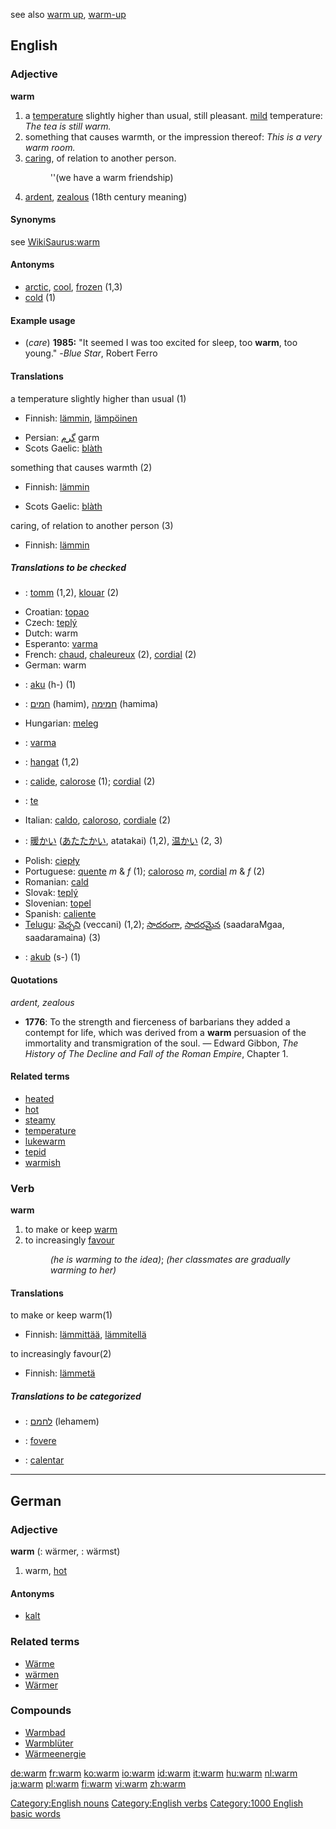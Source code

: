 see also [[warm up]], [[warm-up]]
==English==

{{rank|escape|Mr|shot|927|warm|sufficient|conduct|directly}}

===Adjective===
'''warm'''

#a [[temperature]] slightly higher than usual, still pleasant. [[Mild|mild]] temperature: ''The tea is still warm.''
#something that causes warmth, or the impression thereof: ''This is a very warm room.''
#[[care|caring]], of relation to another person. 
#:''(we have a warm friendship)
# [[ardent]], [[zealous]] (18th century meaning)

====Synonyms====
see [[WikiSaurus:warm]]

====Antonyms====
*[[arctic]], [[cool]], [[frozen]] (1,3)
*[[cold]] (1)

====Example usage====
* (''care'') '''1985:''' "It seemed I was too excited for sleep, too '''warm''', too young." -''Blue Star'', Robert Ferro

====Translations====
;a temperature slightly higher than usual (1)
{{top}}
*Finnish: [[lämmin]], [[lämpöinen]]
{{mid}}
*Persian: [[گرم]] garm
*Scots Gaelic: [[blàth]]
{{bottom}}

;something that causes warmth (2)
{{top}}
*Finnish: [[lämmin]]
{{mid}}
*Scots Gaelic: [[blàth]]
{{bottom}}

;caring, of relation to another person (3)
{{top}}
*Finnish: [[lämmin]]
{{mid}}
{{bottom}}

=====Translations to be checked=====
{{checktrans}}
*{{ttbc|Breton}}: [[tomm]] (1,2), [[klouar]] (2)
*Croatian: [[topao]]
*Czech: [[teplý]]
*Dutch: warm
*Esperanto: [[varma]]
*French: [[chaud]], [[chaleureux]] (2), [[cordial]] (2)
*German: warm
*{{ttbc|Guarani}}: [[aku]] (h-) (1)
*{{ttbc|Hebrew}}: [[חמים]] {{m}} (hamim), [[חמימה]] {{f}} (hamima)
*Hungarian: [[meleg]]
*{{ttbc|Ido}}: [[varma]]
*{{ttbc|Indonesian}}: [[hangat]] (1,2)
*{{ttbc|Interlingua}}: [[calide]], [[calorose]] (1); [[cordial]] (2)
*{{ttbc|Irish}}: [[te#Irish|te]]
*Italian: [[caldo]], [[caloroso#Italian|caloroso]], [[cordiale]] (2)
*{{ttbc|Japanese}}: [[暖かい]] ([[あたたかい]], atatakai) (1,2), [[温かい]] (2, 3)
*Polish: [[ciepły]]
*Portuguese: [[quente]] ''m'' & ''f'' (1); [[caloroso#Portuguese|caloroso]] ''m'', [[cordial]] ''m'' & ''f'' (2)
*Romanian: [[cald]]
*Slovak: [[teplý]]
*Slovenian: [[topel]]
*Spanish: [[caliente]]
*[[Telugu]]: [[వెచ్చని]] (veccani) (1,2); [[సాదరంగా]], [[సాదరమైన]] (saadaraMgaa, saadaramaina) (3)
*{{ttbc|Tupinambá}}: [[akub]] (s-) (1)

====Quotations====
''ardent, zealous''
* '''1776''': To the strength and fierceness of barbarians they added a contempt for life, which was derived from a '''warm''' persuasion of the immortality and transmigration of the soul. &mdash; Edward Gibbon, ''The History of The Decline and Fall of the Roman Empire'', Chapter 1.

====Related terms====
*[[heated]]
*[[hot]]
*[[steamy]]
*[[temperature]]
*[[lukewarm]]
*[[tepid]]
*[[warmish]]

===Verb===
'''warm'''
# to make or keep [[#Adjective|warm]]
#to increasingly [[favour]]
#:''(he is warming to the idea)''; ''(her classmates are gradually warming to her)''

====Translations====
;to make or keep warm(1)
{{top}}
*Finnish: [[lämmittää]], [[lämmitellä]]
{{mid}}
{{bottom}}

;to increasingly favour(2)
{{top}}
*Finnish: [[lämmetä]]
{{mid}}
{{bottom}}

=====Translations to be categorized=====
{{checktrans}}
{{top}}
*{{ttbc|Hebrew}}: [[לחמם]] (lehamem)
*{{ttbc|Latin}}: [[fovere]]
{{mid}}
*{{ttbc|Spanish}}: [[calentar]]
{{bottom}}

[[Category:English nouns]]
[[Category:English verbs]]
[[Category:1000 English basic words]]

----

==German==
===Adjective===
'''warm''' ({{compar}}: wärmer, {{superl}}: wärmst)

# warm, [[hot]]

====Antonyms====
*[[kalt]]

===Related terms===
*[[Wärme]]
*[[wärmen]]
*[[Wärmer]]

===Compounds===
*[[Warmbad]]
*[[Warmblüter]]
*[[Wärmeenergie]]

[[de:warm]]
[[fr:warm]]
[[ko:warm]]
[[io:warm]]
[[id:warm]]
[[it:warm]]
[[hu:warm]]
[[nl:warm]]
[[ja:warm]]
[[pl:warm]]
[[fi:warm]]
[[vi:warm]]
[[zh:warm]]